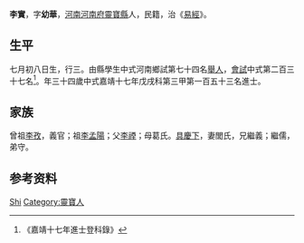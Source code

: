 {{Otheruses|李實}}
{{明清人物信息框
| 姓名 = 李實
| 原名 =
| 圖片名稱= 
| 圖片大小 =
| 圖片說明 = 
| 最高職務 =
| 國家 = 大明 
| 爵位 =
| 籍貫 = [[河南|河南]][[河南府|河南府]][[靈寶縣|靈寶縣]]
| 族裔 = 
| 字號 = 
| 諡號 =
| 出生日期 = 七月初八日
| 出生地點 = 
| 逝世日期 = 卒年不詳 
| 逝世地點 =
| 墓葬 =
| 配偶 = 閭氏
| 親屬 = 曾祖李孜，祖李孟陽，父李禋，母葛氏
| 出身 =
* 嘉靖十七年戊戌科同進士出身
| 經歷 =
| 著作 = 
}}
'''李實'''{{BD|1505年||？年||}}，字'''幼華'''，[[河南|河南]][[河南府|河南府]][[靈寶縣|靈寶縣]]人，民籍，治《[[易經|易經]]》。

== 生平 ==
七月初八日生，行三。由縣學生中式河南鄉試第七十四名[[舉人|舉人]]，[[會試|會試]]中式第二百三十七名<ref>《嘉靖十七年進士登科錄》</ref>。年三十四歲中式嘉靖十七年戊戌科第三甲第一百五十三名進士。

== 家族 ==
曾祖[[李孜|李孜]]，義官；祖[[李孟陽|李孟陽]]；父[[李禋|李禋]]；母葛氏。[[具慶下|具慶下]]，妻閭氏，兄繼義；繼儒，弟守。

== 参考资料 ==
{{reflist}}

{{嘉靖十七年戊戌科殿试金榜}}

{{Authority control}}

{{DEFAULTSORT:Li李}}
[[Category:李姓|Shi]]
[[Category:靈寶人|Category:靈寶人]]


{{明朝人物小作品}}